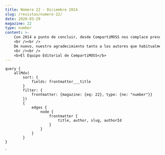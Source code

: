 ```yaml
---
title: Número 22 - Diciembre 2014
slug: /revistas/numero-22/
date: 2020-03-29
magazine: 22
type: number
content: >-
    Con 2014 a punto de concluir, desde CompartiMOSS nos complace presentarles una nueva edición (y ya son 22) de la revista de referencia en castellano sobre SharePoint y Office 365. En este nuevo número, contamos de nuevo con excelentes artículos en los que no sólo se abordan los componentes más técnicos de SharePoint y Office 365, sino también las enormes posibilidades que ambas plataformas brindan a organizaciones de todo tipo como demuestra la adición continua de nuevos servicios, capacidades y APIs a Office 365, tales como Delve, Grupos de Office 365 o el reciente Office 365 Video. Junto con estos nuevos servicios, cada vez está más claro que los escenarios y arquitecturas híbridas OnPremieses-Online son una alternativa muy atractiva para organizaciones en las que una transición rápida a la nube es posible, aunque necesiten cierto tiempo de adaptación.
    <br /><br />
    De nuevo, nuestro agradecimiento tanto a los autores que habitualmente colaboran con nosotros como a toda la base de lectores que impulsan CompartiMOSS y que hacen posible que número a número la revista siga creciendo y reinventándose. Y no queríamos despedirnos sin desear a todos nuestros autores y lectores una Feliz Navidad y un Feliz Año nuevo. Nos vemos en 2015 con nuevos números llenos de contenido y de calidad.
    <br /><br />
    <b>El Equipo Editorial de CompartiMOSS​​​​​​​​</b>
---
```



<NumberHeader frontmatter={props.pageContext.frontmatter} />

<ViewArticles articles={props.data.allMdx} title="Índice" />

<ViewPartners />

    query {
        allMdx(    
            sort: {
                fields: frontmatter___title
            }
            filter: {
                frontmatter: {magazine: {eq: 22}, type: {ne: "number"}}
            }) 
            {
                edges {
                    node {
                        frontmatter {
                            title, author, slug, authorId
                        }      
                    }
                }
            }
    }
`
